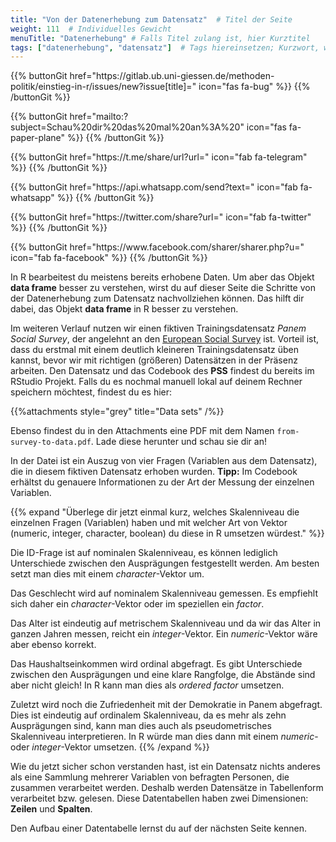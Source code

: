 ```yaml
---
title: "Von der Datenerhebung zum Datensatz"  # Titel der Seite
weight: 111  # Individuelles Gewicht 
menuTitle: "Datenerhebung" # Falls Titel zulang ist, hier Kurztitel
tags: ["datenerhebung", "datensatz"]  # Tags hiereinsetzen; Kurzwort, was auf der Seite passsiert
---
```


{{% buttonGit href=\"https\:\/\/gitlab.ub.uni-giessen.de\/methoden-politik\/einstieg-in-r\/issues\/new?issue[title]=\" icon=\"fas fa-bug\" %}} {{% /buttonGit %}} 

{{% buttonGit href=\"mailto\:?subject=Schau\%20dir\%20das\%20mal\%20an\%3A\%20\" icon=\"fas fa-paper-plane\" %}} {{% /buttonGit %}}

{{% buttonGit href=\"https\:\/\/t.me\/share\/url?url=\" icon=\"fab fa-telegram\" %}} {{% /buttonGit %}}

{{% buttonGit href=\"https\:\/\/api.whatsapp.com\/send?text=\" icon=\"fab fa-whatsapp\" %}} {{% /buttonGit %}}

{{% buttonGit href=\"https\:\/\/twitter.com\/share?url=\" icon=\"fab fa-twitter\" %}} {{% /buttonGit %}}

{{% buttonGit href=\"https\:\/\/www.facebook.com\/sharer\/sharer.php?u=\" icon=\"fab fa-facebook\" %}} {{% /buttonGit %}}

In R bearbeitest du meistens bereits erhobene Daten. Um aber das Objekt **data frame** besser zu verstehen, wirst du auf dieser Seite die Schritte von der Datenerhebung zum Datensatz nachvollziehen können. Das hilft dir dabei, das Objekt **data frame** in R besser zu verstehen. 

Im weiteren Verlauf nutzen wir einen fiktiven Trainingsdatensatz *Panem Social Survey*, der angelehnt an den [European Social Survey](https://europeansocialsurvey.com) ist. Vorteil ist, dass du erstmal mit einem deutlich kleineren Trainingsdatensatz üben kannst, bevor wir mit richtigen (größeren) Datensätzen in der Präsenz arbeiten. 
Den Datensatz und das Codebook des **PSS** findest du bereits im RStudio Projekt. Falls du es nochmal manuell lokal auf deinem Rechner speichern möchtest, findest du es hier:

{{%attachments style=\"grey\" title=\"Data sets\" /%}}

Ebenso findest du in den Attachments eine PDF mit dem Namen `from-survey-to-data.pdf`. Lade diese herunter und schau sie dir an!

In der Datei ist ein Auszug von vier Fragen (Variablen aus dem Datensatz), die in diesem fiktiven Datensatz erhoben wurden. **Tipp:** Im Codebook erhältst du genauere Informationen zu der Art der Messung der einzelnen Variablen. 

{{% expand \"Überlege dir jetzt einmal kurz, welches Skalenniveau die einzelnen Fragen (Variablen) haben und mit welcher Art von Vektor (numeric, integer, character, boolean) du diese in R umsetzen würdest.\" %}}

Die ID-Frage ist auf nominalen Skalenniveau, es können lediglich Unterschiede zwischen den Ausprägungen festgestellt werden. Am besten setzt man dies mit einem *character*-Vektor um. 

Das Geschlecht wird auf nominalem Skalenniveau gemessen. Es empfiehlt sich daher ein *character*-Vektor oder im speziellen ein *factor*. 

Das Alter ist eindeutig auf metrischem Skalenniveau und da wir das Alter in ganzen Jahren messen, reicht ein *integer*-Vektor. Ein *numeric*-Vektor wäre aber ebenso korrekt. 

Das Haushaltseinkommen wird ordinal abgefragt. Es gibt Unterschiede zwischen den Ausprägungen und eine klare Rangfolge, die Abstände sind aber nicht gleich! In R kann man dies als *ordered factor* umsetzen. 

Zuletzt wird noch die Zufriedenheit mit der Demokratie in Panem abgefragt. Dies ist eindeutig auf ordinalem Skalenniveau, da es mehr als zehn Ausprägungen sind, kann man dies auch als pseudometrisches Skalenniveau interpretieren. In R würde man dies dann mit einem *numeric*- oder *integer*-Vektor umsetzen. 
{{% /expand %}}

Wie du jetzt sicher schon verstanden hast, ist ein Datensatz nichts anderes als eine Sammlung mehrerer Variablen von befragten Personen, die zusammen verarbeitet werden. Deshalb werden Datensätze in Tabellenform verarbeitet bzw. gelesen. Diese Datentabellen haben zwei Dimensionen: **Zeilen** und **Spalten**. 

Den Aufbau einer Datentabelle lernst du auf der nächsten Seite kennen. 
